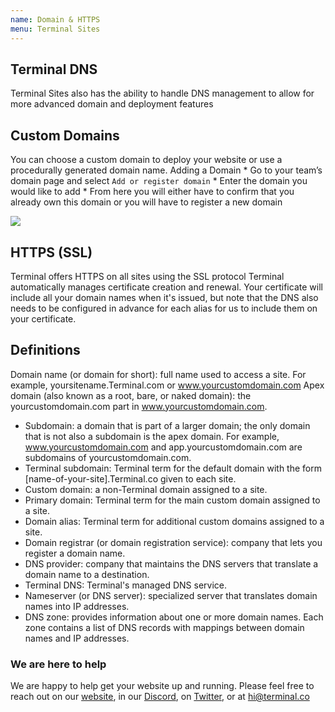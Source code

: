 ```yaml
---
name: Domain & HTTPS
menu: Terminal Sites
---
```


## Terminal DNS
Terminal Sites also has the ability to handle DNS management to allow for more advanced domain and deployment features
## Custom Domains
 You can choose a custom domain to deploy your website or use a procedurally generated domain name. 
Adding a Domain 
    * Go to your team’s domain page and select `Add or register domain`
    * Enter the domain you would like to add
    * From here you will either have to confirm that you already own this domain or you will have to register a new domain

![](addCustomDomain.png)
## HTTPS (SSL)
Terminal offers HTTPS on all sites using the SSL protocol 
Terminal automatically manages certificate creation and renewal. Your certificate will include all your domain names when it's issued, but note that the DNS also needs to be configured in advance for each alias for us to include them on your certificate.

## Definitions
Domain name (or domain for short): full name used to access a site. For example, yoursitename.Terminal.com or www.yourcustomdomain.com
Apex domain (also known as a root, bare, or naked domain): the yourcustomdomain.com part in www.yourcustomdomain.com.
* Subdomain: a domain that is part of a larger domain; the only domain that is not also a subdomain is the apex domain. For example, www.yourcustomdomain.com and app.yourcustomdomain.com are subdomains of yourcustomdomain.com.
* Terminal subdomain: Terminal term for the default domain with the form [name-of-your-site].Terminal.co given to each site.
* Custom domain: a non-Terminal domain assigned to a site.
* Primary domain: Terminal term for the main custom domain assigned to a site.
* Domain alias: Terminal term for additional custom domains assigned to a site.
* Domain registrar (or domain registration service): company that lets you register a domain name.
* DNS provider: company that maintains the DNS servers that translate a domain name to a destination.
* Terminal DNS: Terminal's managed DNS service.
* Nameserver (or DNS server): specialized server that translates domain names into IP addresses.
* DNS zone: provides information about one or more domain names. Each zone contains a list of DNS records with mappings between domain names and IP addresses.
### We are here to help

We are happy to help get your website up and running. Please feel free to reach out on our [website](https://terminal.co), in our [Discord](https://discord.gg/HdTu3pa), on [Twitter](https://twitter.com/terminaldotco), or at hi@terminal.co
 